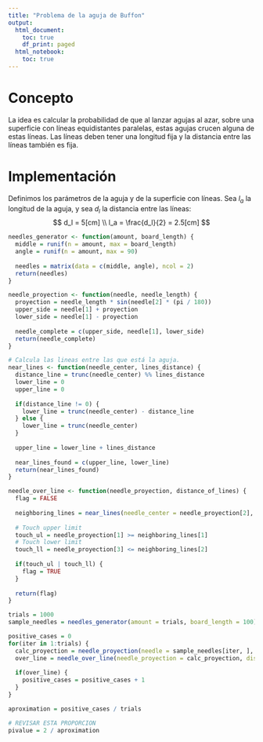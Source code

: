 ```yaml
---
title: "Problema de la aguja de Buffon"
output:
  html_document:
    toc: true
    df_print: paged
  html_notebook:
    toc: true
---
```


# Concepto
La idea es calcular la probabilidad de que al lanzar agujas al azar, sobre una superficie con líneas equidistantes paralelas, estas agujas crucen alguna de estas líneas. Las líneas deben tener una longitud fija y la distancia entre las líneas también es fija.

# Implementación
Definimos los parámetros de la aguja y de la superficie con líneas. Sea $l_a$ la longitud de la aguja, y sea $d_l$ la distancia entre las líneas:
$$
d_l = 5[cm] \\
l_a = \frac{d_l}{2} = 2.5[cm]
$$

```r
needles_generator <- function(amount, board_length) {
  middle = runif(n = amount, max = board_length)
  angle = runif(n = amount, max = 90)
  
  needles = matrix(data = c(middle, angle), ncol = 2)
  return(needles)
}

needle_proyection <- function(needle, needle_length) {
  proyection = needle_length * sin(needle[2] * (pi / 180))
  upper_side = needle[1] + proyection
  lower_side = needle[1] - proyection
  
  needle_complete = c(upper_side, needle[1], lower_side)
  return(needle_complete)
}

# Calcula las lineas entre las que está la aguja.
near_lines <- function(needle_center, lines_distance) {
  distance_line = trunc(needle_center) %% lines_distance
  lower_line = 0
  upper_line = 0
  
  if(distance_line != 0) {
    lower_line = trunc(needle_center) - distance_line
  } else {
    lower_line = trunc(needle_center)
  }
  
  upper_line = lower_line + lines_distance
  
  near_lines_found = c(upper_line, lower_line)
  return(near_lines_found)
}

needle_over_line <- function(needle_proyection, distance_of_lines) {
  flag = FALSE
  
  neighboring_lines = near_lines(needle_center = needle_proyection[2], lines_distance = distance_of_lines)
  
  # Touch upper limit
  touch_ul = needle_proyection[1] >= neighboring_lines[1]
  # Touch lower limit
  touch_ll = needle_proyection[3] <= neighboring_lines[2]
  
  if(touch_ul | touch_ll) {
    flag = TRUE
  }
  
  return(flag)
}
```

```r
trials = 1000
sample_needles = needles_generator(amount = trials, board_length = 100)

positive_cases = 0
for(iter in 1:trials) {
  calc_proyection = needle_proyection(needle = sample_needles[iter, ], needle_length = 2.5)
  over_line = needle_over_line(needle_proyection = calc_proyection, distance_of_lines = 5)
  
  if(over_line) {
    positive_cases = positive_cases + 1
  }
}

aproximation = positive_cases / trials

# REVISAR ESTA PROPORCION
pivalue = 2 / aproximation
```



